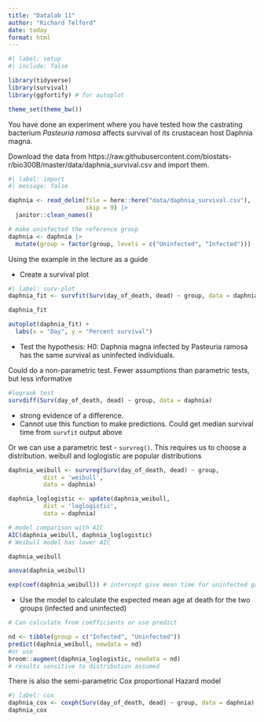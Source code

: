 ```yaml
---
title: "Datalab 11"
author: "Richard Telford"
date: today
format: html
---
```


```r
#| label: setup
#| include: false

library(tidyverse)
library(survival)
library(ggfortify) # for autoplot

theme_set(theme_bw())
```

You have done an experiment where you have tested how the castrating bacterium
_Pasteuria ramosa_ affects survival of its crustacean host Daphnia magna.

Download the data from https://raw.githubusercontent.com/biostats-r/bio300B/master/data/daphnia_survival.csv
and import them.

```r
#| label: import
#| message: false

daphnia <- read_delim(file = here::here("data/daphnia_survival.csv"), 
                      skip = 9) |> 
  janitor::clean_names()

# make uninfected the reference group
daphnia <- daphnia |>
  mutate(group = factor(group, levels = c("Uninfected", "Infected")))
```


Using the example in the lecture as a guide

- Create a survival plot

```r
#| label: surv-plot
daphnia_fit <- survfit(Surv(day_of_death, dead) ~ group, data = daphnia)

daphnia_fit

autoplot(daphnia_fit) + 
  labs(x = "Day", y = "Percent survival")

```


- Test the hypothesis:
H0: Daphnia magna infected by Pasteuria ramosa has the same survival as uninfected individuals.


Could do a non-parametric test. Fewer assumptions than parametric tests, but less informative

```r
#logrank test
survdiff(Surv(day_of_death, dead) ~ group, data = daphnia)
```
- strong evidence of a difference. 
- Cannot use this function to make predictions. Could get median survival time from `survfit` output above


Or we can use a parametric test - `survreg()`. This requires us to choose a distribution. weibull and loglogistic are popular distributions

```r
daphnia_weibull <- survreg(Surv(day_of_death, dead) ~ group,
          dist = 'weibull',
          data = daphnia)

daphnia_loglogistic <- update(daphnia_weibull,
          dist = 'loglogistic',
          data = daphnia)

# model comparison with AIC
AIC(daphnia_weibull, daphnia_loglogistic) 
# Weibull model has lower AIC
```
```r
daphnia_weibull

anova(daphnia_weibull)

exp(coef(daphnia_weibull)) # intercept give mean time for uninfected group, groupinfected gives the ratio of the survival times. Infected live ~ half as long
```


- Use the model to calculate the expected mean age at death for the two groups (infected and uninfected)

```r
# Can calculate from coefficients or use predict

nd <- tibble(group = c("Infected", "Uninfected"))
predict(daphnia_weibull, newdata = nd)
#or use 
broom::augment(daphnia_loglogistic, newdata = nd)
# results sensitive to distribution assumed
```

There is also the semi-parametric Cox proportional Hazard model


```r
#| label: cox
daphnia_cox <- coxph(Surv(day_of_death, dead) ~ group, data = daphnia)
daphnia_cox


```

